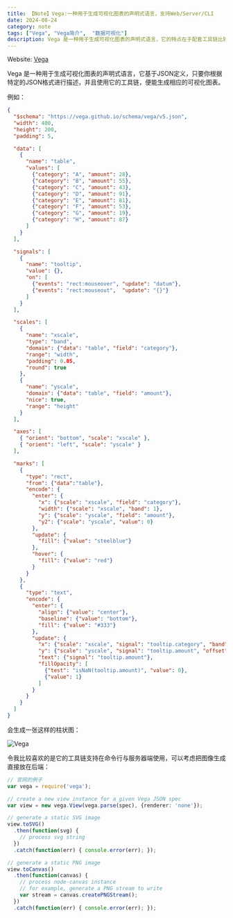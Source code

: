 ```yaml
---
title: 【Note】Vega:一种用于生成可视化图表的声明式语言，支持Web/Server/CLI
date: 2024-08-24
category: note
tags: ["Vega", "Vega简介",  "数据可视化"]
description: Vega 是一种用于生成可视化图表的声明式语言，它的特点在于配套工具链比较完善，支持Web/Server/CLI等多种环境。
---
```


Website: [Vega](https://vega.github.io/vega/usage/#node)

Vega 是一种用于生成可视化图表的声明式语言，它基于JSON定义，只要你根据特定的JSON格式进行描述，并且使用它的工具链，便能生成相应的可视化图表。

例如：

```JSON
{
  "$schema": "https://vega.github.io/schema/vega/v5.json",
  "width": 400,
  "height": 200,
  "padding": 5,

  "data": [
    {
      "name": "table",
      "values": [
        {"category": "A", "amount": 28},
        {"category": "B", "amount": 55},
        {"category": "C", "amount": 43},
        {"category": "D", "amount": 91},
        {"category": "E", "amount": 81},
        {"category": "F", "amount": 53},
        {"category": "G", "amount": 19},
        {"category": "H", "amount": 87}
      ]
    }
  ],

  "signals": [
    {
      "name": "tooltip",
      "value": {},
      "on": [
        {"events": "rect:mouseover", "update": "datum"},
        {"events": "rect:mouseout",  "update": "{}"}
      ]
    }
  ],

  "scales": [
    {
      "name": "xscale",
      "type": "band",
      "domain": {"data": "table", "field": "category"},
      "range": "width",
      "padding": 0.05,
      "round": true
    },
    {
      "name": "yscale",
      "domain": {"data": "table", "field": "amount"},
      "nice": true,
      "range": "height"
    }
  ],

  "axes": [
    { "orient": "bottom", "scale": "xscale" },
    { "orient": "left", "scale": "yscale" }
  ],

  "marks": [
    {
      "type": "rect",
      "from": {"data":"table"},
      "encode": {
        "enter": {
          "x": {"scale": "xscale", "field": "category"},
          "width": {"scale": "xscale", "band": 1},
          "y": {"scale": "yscale", "field": "amount"},
          "y2": {"scale": "yscale", "value": 0}
        },
        "update": {
          "fill": {"value": "steelblue"}
        },
        "hover": {
          "fill": {"value": "red"}
        }
      }
    },
    {
      "type": "text",
      "encode": {
        "enter": {
          "align": {"value": "center"},
          "baseline": {"value": "bottom"},
          "fill": {"value": "#333"}
        },
        "update": {
          "x": {"scale": "xscale", "signal": "tooltip.category", "band": 0.5},
          "y": {"scale": "yscale", "signal": "tooltip.amount", "offset": -2},
          "text": {"signal": "tooltip.amount"},
          "fillOpacity": [
            {"test": "isNaN(tooltip.amount)", "value": 0},
            {"value": 1}
          ]
        }
      }
    }
  ]
}

```

会生成一张这样的柱状图：

![Vega](/originImg/vega/1.png)

令我比较喜欢的是它的工具链支持在命令行与服务器端使用，可以考虑把图像生成直接放在后端：

```typescript
// 官网的例子
var vega = require('vega');

// create a new view instance for a given Vega JSON spec
var view = new vega.View(vega.parse(spec), {renderer: 'none'});

// generate a static SVG image
view.toSVG()
  .then(function(svg) {
    // process svg string
  })
  .catch(function(err) { console.error(err); });

// generate a static PNG image
view.toCanvas()
  .then(function(canvas) {
    // process node-canvas instance
    // for example, generate a PNG stream to write
    var stream = canvas.createPNGStream();
  })
  .catch(function(err) { console.error(err); });
```


